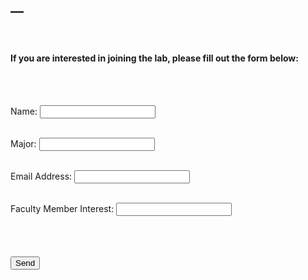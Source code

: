 ---
---
<br>  

#### **If you are interested in joining the lab, please fill out the form below:**
<br><br>

 <form action="https://docs.google.com/forms/d/e/1FAIpQLSdUfecs9ZMt-eT-xDDX75TcvjcNcxj65lDCAIOQ0HWIe-CyIA/formResponse" target="_self" method="POST" id="mG61Hd">
  
  <label>Name: </label> <input name="entry.832271066" type="text"/> 
  <br><br>
 
 <label>Major: </label> <input name="entry.1241588410" type="text"/> 
  <br><br>

 <label>Email Address: </label> <input name="entry.1746302575" type="email"/>
  <br><br>
  
  <label>Faculty Member Interest: </label> <input name="entry.569512734" type="text"/> 
  <br><br><br><br>
  
  <button type="submit">Send</button></form>
  

  </form>
 
